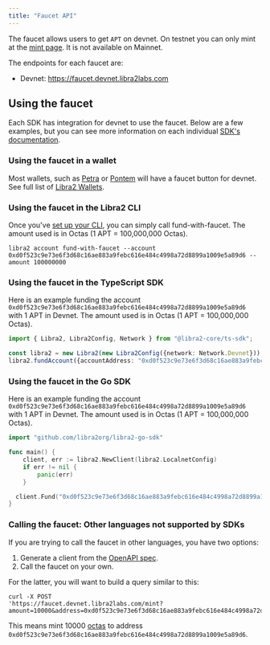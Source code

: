 ```yaml
---
title: "Faucet API"
---
```


The faucet allows users to get `APT` on devnet. On testnet you can only mint at the [mint page](/network/faucet). It is not available on Mainnet.

The endpoints for each faucet are:

- Devnet: https://faucet.devnet.libra2labs.com

## Using the faucet

Each SDK has integration for devnet to use the faucet. Below are a few examples, but you can
see more information on each individual [SDK's documentation](/build/sdks).

### Using the faucet in a wallet

Most wallets, such as [Petra](https://libra2foundation.org/ecosystem/project/petra) or [Pontem](https://libra2foundation.org/ecosystem/project/pontem-wallet)
will have a faucet button for devnet. See full list of [Libra2 Wallets](https://libra2foundation.org/ecosystem/projects/wallets).

### Using the faucet in the Libra2 CLI

Once you've [set up your CLI](/build/cli/setup-cli), you can simply call fund-with-faucet.  The amount used is in Octas (1 APT = 100,000,000 Octas).

```shellscript filename="Terminal"
libra2 account fund-with-faucet --account 0xd0f523c9e73e6f3d68c16ae883a9febc616e484c4998a72d8899a1009e5a89d6 --amount 100000000
```

### Using the faucet in the TypeScript SDK

Here is an example funding the account `0xd0f523c9e73e6f3d68c16ae883a9febc616e484c4998a72d8899a1009e5a89d6` with 1 APT in Devnet. The amount used is in Octas (1 APT = 100,000,000 Octas).

```typescript filename="index.ts"
import { Libra2, Libra2Config, Network } from "@libra2-core/ts-sdk";

const libra2 = new Libra2(new Libra2Config({network: Network.Devnet}));
libra2.fundAccount({accountAddress: "0xd0f523c9e73e6f3d68c16ae883a9febc616e484c4998a72d8899a1009e5a89d6", amount: 100000000});
```

### Using the faucet in the Go SDK

Here is an example funding the account `0xd0f523c9e73e6f3d68c16ae883a9febc616e484c4998a72d8899a1009e5a89d6` with 1 APT in Devnet. The amount used is in Octas (1 APT = 100,000,000 Octas).

```go filename="index.go"
import "github.com/libra2org/libra2-go-sdk"

func main() {
	client, err := libra2.NewClient(libra2.LocalnetConfig)
	if err != nil {
		panic(err)
	}

  client.Fund("0xd0f523c9e73e6f3d68c16ae883a9febc616e484c4998a72d8899a1009e5a89d6", 100000000)
}
```

### Calling the faucet: Other languages not supported by SDKs

If you are trying to call the faucet in other languages, you have two options:

1. Generate a client from
   the [OpenAPI spec](https://github.com/libra2org/libra2-core/blob/main/crates/libra2-faucet/doc/spec.yaml).
2. Call the faucet on your own.

For the latter, you will want to build a query similar to this:

```shellscript filename="Terminal"
curl -X POST
'https://faucet.devnet.libra2labs.com/mint?amount=10000&address=0xd0f523c9e73e6f3d68c16ae883a9febc616e484c4998a72d8899a1009e5a89d6'
```

This means mint 10000 [octas](/network/glossary#Octa) to
address `0xd0f523c9e73e6f3d68c16ae883a9febc616e484c4998a72d8899a1009e5a89d6`.
